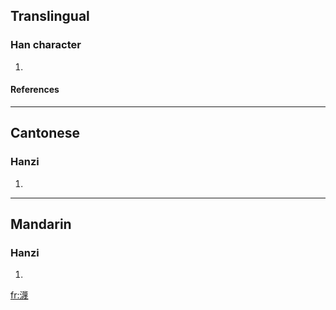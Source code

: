 ==Translingual==
===Han character===
{{Han char|rn=85|rad=水|as=15|sn=18|four=3415<sub>3</sub>|canj=水廿田戈 (ETWI)}}
# {{defn|Han|sort=水15}}
====References====
{{Han ref|kx=0659.100|dkj=18606|dj=1069.060|hdz=31777.010|uh=700E|ud=28686|bh=EFF1|bd=61425}}

----
==Cantonese==
===Hanzi===
{{yue-hanzi|jyut=|y=mut6}}
# {{defn|Cantonese}}

----
==Mandarin==
===Hanzi===
{{cmn-hanzi|pin=[[mò]] (mo4)|wg=mo<sup>4</sup>}}
# {{defn|Mandarin}}

[[fr:瀎]]